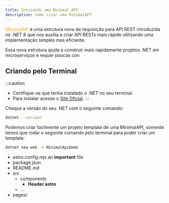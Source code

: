 ```yaml
---
title: Iniciando uma Minimal API
description: Como criar uma MinimalAPI
---
```


<span style="color: orange">MinimalAPI</span> é uma estrutura nova de requisição para API REST introduzida no .NET 8 que nos auxilia a criar API RESTs mais rápido utilizando uma implementação simples mas eficiente.

Essa nova estrutura ajuda a construir mais rapidamente projetos .NET em microserviços e requer poucas con

## Criando pelo Terminal

:::caution
- Certifique-se que tenha instalado o .NET no seu terminal.
- Para instalar acesse o [Site Oficial](https://dotnet.microsoft.com/en-us/download/dotnet/8.0).
:::

Cheque a versão do seu .NET com o seguinte comando:

```bash title="Verificando versão no Terminal"
dotnet --version
```

Podemos criar facilmente um projeto template de uma MinimalAPI, somente temos que rodar o seguinte comando pelo terminal para poder criar um template:

```bash title="Criando um projeto MinimalAPI template"
dotnet new web -n MinimalApiDemo
```

<FileTree>

- astro.config.mjs an **important** file
- package.json
- README.md
- src
  - components
    - **Header.astro**
  - …
- pages/

</FileTree>


